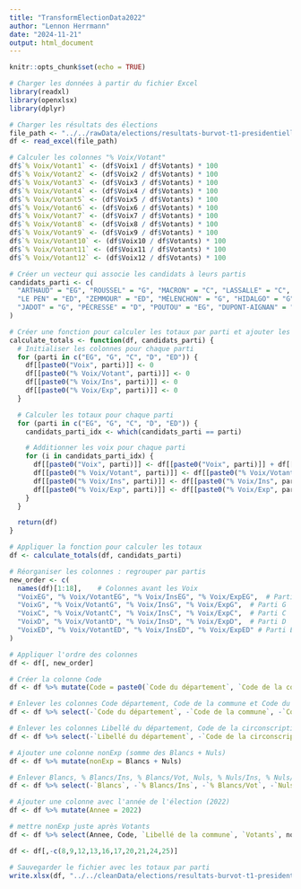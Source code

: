 ```yaml
---
title: "TransformElectionData2022"
author: "Lennon Herrmann"
date: "2024-11-21"
output: html_document
---
```


```r
knitr::opts_chunk$set(echo = TRUE)

# Charger les données à partir du fichier Excel
library(readxl)
library(openxlsx)
library(dplyr)

# Charger les résultats des élections
file_path <- "../../rawData/elections/resultats-burvot-t1-presidentielle_2022.xlsx"
df <- read_excel(file_path)

# Calculer les colonnes "% Voix/Votant"
df$`% Voix/Votant1` <- (df$Voix1 / df$Votants) * 100
df$`% Voix/Votant2` <- (df$Voix2 / df$Votants) * 100
df$`% Voix/Votant3` <- (df$Voix3 / df$Votants) * 100
df$`% Voix/Votant4` <- (df$Voix4 / df$Votants) * 100
df$`% Voix/Votant5` <- (df$Voix5 / df$Votants) * 100
df$`% Voix/Votant6` <- (df$Voix6 / df$Votants) * 100
df$`% Voix/Votant7` <- (df$Voix7 / df$Votants) * 100
df$`% Voix/Votant8` <- (df$Voix8 / df$Votants) * 100
df$`% Voix/Votant9` <- (df$Voix9 / df$Votants) * 100
df$`% Voix/Votant10` <- (df$Voix10 / df$Votants) * 100
df$`% Voix/Votant11` <- (df$Voix11 / df$Votants) * 100
df$`% Voix/Votant12` <- (df$Voix12 / df$Votants) * 100

# Créer un vecteur qui associe les candidats à leurs partis
candidats_parti <- c(
  "ARTHAUD" = "EG", "ROUSSEL" = "G", "MACRON" = "C", "LASSALLE" = "C", 
  "LE PEN" = "ED", "ZEMMOUR" = "ED", "MÉLENCHON" = "G", "HIDALGO" = "G", 
  "JADOT" = "G", "PÉCRESSE" = "D", "POUTOU" = "EG", "DUPONT-AIGNAN" = "D"
)

# Créer une fonction pour calculer les totaux par parti et ajouter les colonnes dans df
calculate_totals <- function(df, candidats_parti) {
  # Initialiser les colonnes pour chaque parti
  for (parti in c("EG", "G", "C", "D", "ED")) {
    df[[paste0("Voix", parti)]] <- 0
    df[[paste0("% Voix/Votant", parti)]] <- 0
    df[[paste0("% Voix/Ins", parti)]] <- 0
    df[[paste0("% Voix/Exp", parti)]] <- 0
  }

  # Calculer les totaux pour chaque parti
  for (parti in c("EG", "G", "C", "D", "ED")) {
    candidats_parti_idx <- which(candidats_parti == parti)

    # Additionner les voix pour chaque parti
    for (i in candidats_parti_idx) {
      df[[paste0("Voix", parti)]] <- df[[paste0("Voix", parti)]] + df[[paste0("Voix", i)]]
      df[[paste0("% Voix/Votant", parti)]] <- df[[paste0("% Voix/Votant", parti)]] + df[[paste0("% Voix/Votant", i)]]
      df[[paste0("% Voix/Ins", parti)]] <- df[[paste0("% Voix/Ins", parti)]] + df[[paste0("% Voix/Ins", i)]]
      df[[paste0("% Voix/Exp", parti)]] <- df[[paste0("% Voix/Exp", parti)]] + df[[paste0("% Voix/Exp", i)]]
    }
  }

  return(df)
}

# Appliquer la fonction pour calculer les totaux
df <- calculate_totals(df, candidats_parti)

# Réorganiser les colonnes : regrouper par partis
new_order <- c(
  names(df)[1:18],    # Colonnes avant les Voix
  "VoixEG", "% Voix/VotantEG", "% Voix/InsEG", "% Voix/ExpEG",  # Parti EG
  "VoixG", "% Voix/VotantG", "% Voix/InsG", "% Voix/ExpG",  # Parti G
  "VoixC", "% Voix/VotantC", "% Voix/InsC", "% Voix/ExpC",  # Parti C
  "VoixD", "% Voix/VotantD", "% Voix/InsD", "% Voix/ExpD",  # Parti D
  "VoixED", "% Voix/VotantED", "% Voix/InsED", "% Voix/ExpED" # Parti ED
)

# Appliquer l'ordre des colonnes
df <- df[, new_order]

# Créer la colonne Code
df <- df %>% mutate(Code = paste0(`Code du département`, `Code de la commune`, `Code du b.vote`))

# Enlever les colonnes Code département, Code de la commune et Code du b.vote
df <- df %>% select(-`Code du département`, -`Code de la commune`, -`Code du b.vote`)

# Enlever les colonnes Libellé du département, Code de la circonscription, Libellé de la circonscription, Inscrits, Abstentions, % Abs/Ins, % Vot/Ins
df <- df %>% select(-`Libellé du département`, -`Code de la circonscription`, -`Libellé de la circonscription`, -`Inscrits`, -`Abstentions`, -`% Abs/Ins`, -`% Vot/Ins`)

# Ajouter une colonne nonExp (somme des Blancs + Nuls)
df <- df %>% mutate(nonExp = Blancs + Nuls)

# Enlever Blancs, % Blancs/Ins, % Blancs/Vot, Nuls, % Nuls/Ins, % Nuls/Vot
df <- df %>% select(-`Blancs`, -`% Blancs/Ins`, -`% Blancs/Vot`, -`Nuls`, -`% Nuls/Ins`, -`% Nuls/Vot`, )

# Ajouter une colonne avec l'année de l'élection (2022)
df <- df %>% mutate(Annee = 2022)

# mettre nonExp juste après Votants
df <- df %>% select(Annee, Code, `Libellé de la commune`, `Votants`, nonExp, everything())

df <- df[,-c(8,9,12,13,16,17,20,21,24,25)]

# Sauvegarder le fichier avec les totaux par parti
write.xlsx(df, "../../cleanData/elections/resultats-burvot-t1-presidentielle_2022.xlsx")


```